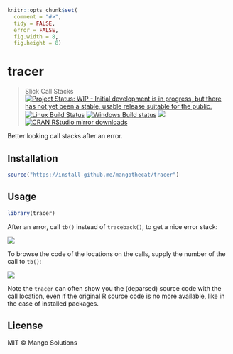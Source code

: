 
```r
knitr::opts_chunk$set(
  comment = "#>",
  tidy = FALSE,
  error = FALSE,
  fig.width = 8,
  fig.height = 8)
```

# tracer

> Slick Call Stacks
[![Project Status: WIP - Initial development is in progress, but there has not yet been a stable, usable release suitable for the public.](http://www.repostatus.org/badges/latest/wip.svg)](http://www.repostatus.org/#wip)
[![Linux Build Status](https://travis-ci.org/mangothecat/tracer.svg?branch=master)](https://travis-ci.org/mangothecat/tracer)
[![Windows Build status](https://ci.appveyor.com/api/projects/status/github/mangothecat/tracer?svg=true)](https://ci.appveyor.com/project/gaborcsardi/tracer)
[![](http://www.r-pkg.org/badges/version/tracer)](http://www.r-pkg.org/pkg/tracer)
[![CRAN RStudio mirror downloads](http://cranlogs.r-pkg.org/badges/tracer)](http://www.r-pkg.org/pkg/tracer)

Better looking call stacks after an error.

## Installation

```r
source("https://install-github.me/mangothecat/tracer")
```

## Usage

```r
library(tracer)
```

After an error, call `tb()` instead of `traceback()`, to get a nice
error stack:

![](/inst/screenshot1.png)

To browse the code of the locations on the calls, supply the number of
the call to `tb()`:

![](/inst/screenshot2.png)

Note the `tracer` can often show you the (deparsed) source code with the
call location, even if the original R source code is no more available,
like in the case of installed packages.

## License

MIT © Mango Solutions
